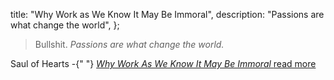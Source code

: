   title: "Why Work as We Know It May Be Immoral",
  description: "Passions are what change the world",
};

> Bullshit. _Passions are what change the world._

<attr>
  Saul of Hearts -{" "}
  <a href="https://medium.com/career-pathing/463ff6dfec1b">
    <i>Why Work As We Know It May Be Immoral</i>
  </a>
</attr>

<a href="https://medium.com/career-pathing/463ff6dfec1b" className="next">
  read more
</a>
